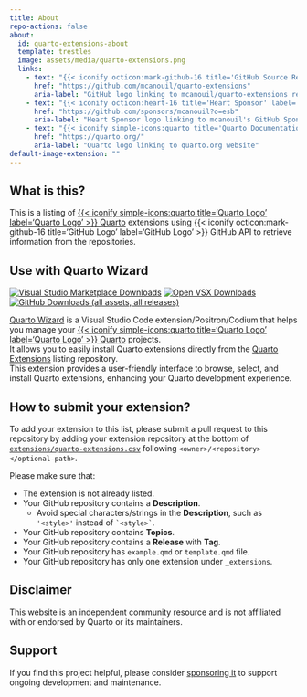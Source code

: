 ```yaml
---
title: About
repo-actions: false
about:
  id: quarto-extensions-about
  template: trestles
  image: assets/media/quarto-extensions.png
  links:
    - text: "{{< iconify octicon:mark-github-16 title='GitHub Source Repository' label='GitHub Source Repository' >}} GitHub"
      href: "https://github.com/mcanouil/quarto-extensions"
      aria-label: "GitHub logo linking to mcanouil/quarto-extensions repository"
    - text: "{{< iconify octicon:heart-16 title='Heart Sponsor' label='Heart Sponsor' style='color:#c96198;' >}} Sponsor"
      href: "https://github.com/sponsors/mcanouil?o=esb"
      aria-label: "Heart Sponsor logo linking to mcanouil's GitHub Sponsors page"
    - text: "{{< iconify simple-icons:quarto title='Quarto Documentation' label='Quarto Documentation' >}} Quarto"
      href: "https://quarto.org/"
      aria-label: "Quarto logo linking to quarto.org website"
default-image-extension: ""
---
```


:::: {#quarto-extensions-about}

## What is this?

This is a listing of [{{< iconify simple-icons:quarto title='Quarto Logo' label='Quarto Logo' >}} Quarto](https://quarto.org) extensions using {{< iconify octicon:mark-github-16 title='GitHub Logo' label='GitHub Logo' >}} GitHub API to retrieve information from the repositories.

## Use with []{.quarto-wizard title="Quarto Wizard Logo" aria-label="Quarto Wizard Logo"} Quarto Wizard

[![Visual Studio Marketplace Downloads](https://img.shields.io/visual-studio-marketplace/d/mcanouil.quarto-wizard?style=flat-square&color=333333&label=Visual%20Studio%20Marketplace)](https://marketplace.visualstudio.com/items?itemName=mcanouil.quarto-wizard)
[![Open VSX Downloads](https://img.shields.io/open-vsx/dt/mcanouil/quarto-wizard?style=flat-square&color=333333&label=Open%20VSX)](https://open-vsx.org/extension/mcanouil/quarto-wizard)
[![GitHub Downloads (all assets, all releases)](https://img.shields.io/github/downloads/mcanouil/quarto-wizard/total?style=flat-square&color=333333&label=GitHub)](https://github.com/mcanouil/quarto-wizard/releases/latest)

[[]{.quarto-wizard title="Quarto Wizard Logo" aria-label="Quarto Wizard Logo"} Quarto Wizard](https://github.com/mcanouil/quarto-wizard) is a Visual Studio Code extension/Positron/Codium that helps you manage your [{{< iconify simple-icons:quarto title='Quarto Logo' label='Quarto Logo' >}} Quarto](https://quarto.org) projects.  
It allows you to easily install Quarto extensions directly from the [Quarto Extensions](https://github.com/mcanouil/quarto-extensions) listing repository.  
This extension provides a user-friendly interface to browse, select, and install Quarto extensions, enhancing your Quarto development experience.

:::

## How to submit your extension?

To add your extension to this list, please submit a pull request to this repository by adding your extension repository at the bottom of [`extensions/quarto-extensions.csv`](https://github.com/mcanouil/quarto-extensions/edit/main/extensions/quarto-extensions.csv) following `<owner>/<repository></optional-path>`.

:::: {.callout-important title="Before submitting"}
Please make sure that:

- The extension is not already listed.
- Your GitHub repository contains a **Description**.
  - Avoid special characters/strings in the **Description**, such as `'<style>'` instead of `` `<style>` ``.
- Your GitHub repository contains **Topics**.
- Your GitHub repository contains a **Release** with **Tag**.
- Your GitHub repository has `example.qmd` or `template.qmd` file.
- Your GitHub repository has only one extension under `_extensions`.

:::

## Disclaimer

This website is an independent community resource and is not affiliated with or endorsed by Quarto or its maintainers.

## Support

If you find this project helpful, please consider [sponsoring it](https://github.com/sponsors/mcanouil?o=esb) to support ongoing development and maintenance.
